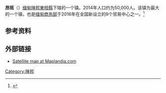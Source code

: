 {{Infobox settlement
|native_name = {{lang|my|အောင်ပန်းမြို့}}
|official_name = 昂班
|image_skyline = Aungban.jpg
|pushpin_label_position = bottom
|pushpin_map = Burma
|pushpin_map_caption    =位于缅甸的位置
|subdivision_type       = [[世界政區索引|国家]]
|subdivision_name       ={{flag|Burma}}
|subdivision_type1      =[[缅甸行政区划|邦]]
|subdivision_name1      = [[掸邦|掸邦]]
|subdivision_type2      = [[縣_(緬甸)|县]]
|subdivision_name2      = [[東枝縣|東枝縣]]
|subdivision_type3      = [[鎮區_(緬甸)|镇区]]
|subdivision_name3      = {{le|东枝镇区|Taunggyi Township}}
|unit_pref = Imperial
|area_total_km2 = 
|population = 
|population_as_of = 2005
|population_blank1_title = Ethnicities
|population_blank2 = [[佛教|佛教]]
|population_blank2_title = 宗教
|population_density_km2 = auto
|population_total = 50,000
|coordinates = {{coord|20|40|0|N|96|38|0|E|type:city_region:MM|display=inline}}
|leader_title = Mayor
|elevation_ft = 
|elevation_m = 
|timezone = [[缅甸标准时间|缅甸标准时间]]
|utc_offset = +6.30
|website =
}}

'''昂班'''（{{lang-my|အောင်ပန်းမြို့}}）[[缅甸|缅甸]][[掸邦|掸邦]][[東枝縣|東枝縣]]{{le|格劳镇区|Kalaw Township}}下辖的一个镇。2014年人口约为50,000人。该镇为{{le|格劳镇区|Kalaw Township}}最大的一个镇，也是[[缅甸商务部|缅甸商务部]]于2016年在全国新设立的9个贸易中心之一。<ref>{{cite web|title=缅甸新设立9个贸易中心|publisher=[[中华人民共和国商务部|中华人民共和国商务部]] |date=2016-09-26 |url=http://www.mofcom.gov.cn/article/i/jyjl/j/201609/20160901400811.shtml}}</ref>


==参考资料==
<references />

==外部链接==
*[http://www.maplandia.com/burma/shan/kalaw/aungban/ Satellite map at Maplandia.com] {{Wayback|url=http://www.maplandia.com/burma/shan/kalaw/aungban/ |date=20171111152710 }}

[[Category:掸邦|Category:掸邦]]